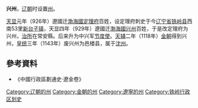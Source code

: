 '''兴州'''，[[辽朝|辽朝]]时设置[[州|州]]。

[[天显|天显]]元年（926年）遼國迁[[渤海國|渤海國]][[定理府|定理府]]百姓，设定理府刺史于今[[辽宁省|辽宁省]][[铁岭县|铁岭县]]西南53里[[新台子镇|新台子镇]]，天显四年（929年）遼國迁[[渤海國|渤海國]][[兴州_(渤海国)|兴州]]百姓，于是改定理府为兴州，[[治所|治所]]在常安縣。后来升为中兴军[[节度使|节度使]]。[[天辅_(金朝)|天辅]]二年（1118年）[[金朝|金朝]]得到兴州，[[皇统|皇统]]三年（1143年）废兴州为邑楼县，属于[[沈州|沈州]]。
==參考資料==
*《中國行政區劃通史·遼金卷》
{{辽朝行政区划|nocat}}
{{辽朝行政区划小作品}}
[[Category:辽朝的州|Category:辽朝的州]] 
[[Category:金朝的州|Category:金朝的州]]
[[Category:遼寧的州|Category:遼寧的州]]
[[Category:铁岭行政区划史|Category:铁岭行政区划史]]